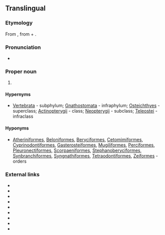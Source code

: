 ==Translingual==
{{rfi}}

===Etymology===
From {{etyl|NL.|mul}}, from {{etyl|grc|mul}} {{term|ἄκανθα||tr=akantha|spine|lang=grc}} + {{term|πτερύγιον||tr=pterugion|wing, fin|lang=grc}}.

===Pronunciation===
* {{a|US}} {{IPA|/æˌkænˌθɑp.təˈɹɪd͡ʒ.i.aɪ/|/æˌkənˌθɑp.təˈɹɪd͡ʒ.i.aɪ/|lang=mul}}

===Proper noun===
{{taxoninfl}}

# {{taxon|superorder|subclass|Teleostei|[[fish]]es having some of the [[ray]]s of the [[dorsal]], [[ventral]], and [[anal]] [[fin]]s [[unarticulated]] and [[spinelike]], as the [[perch]]}}

====Hypernyms====
* {{sense|superorder}} [[Vertebrata]]&nbsp;- subphylum; [[Gnathostomata]]&nbsp;- infraphylum; [[Osteichthyes]]&nbsp;- superclass; [[Actinopterygii]]&nbsp;- class; [[Neopterygii]]&nbsp;- subclass; [[Teleostei]]&nbsp;- infraclass

====Hyponyms====
* {{sense|superorder}} [[Atheriniformes]], [[Beloniformes]], [[Beryciformes]], [[Cetomimiformes]], [[Cyprinodontiformes]], [[Gasterosteiformes]], [[Mugiliformes]], [[Perciformes]], [[Pleuronectiformes]], [[Scorpaeniformes]], [[Stephanoberyciformes]], [[Synbranchiformes]], [[Syngnathiformes]], [[Tetraodontiformes]], [[Zeiformes]]&nbsp;- orders

===External links===
* {{pedia}}
* {{specieslite}}
* {{comcatlite}}
* {{R:WoRMS|}}
* {{R:ITIS|}}
* {{R:COL|}}
* {{R:TOL|Acanthopterygii}}
* {{R:EOL|}}
* {{R:NCBI|}}